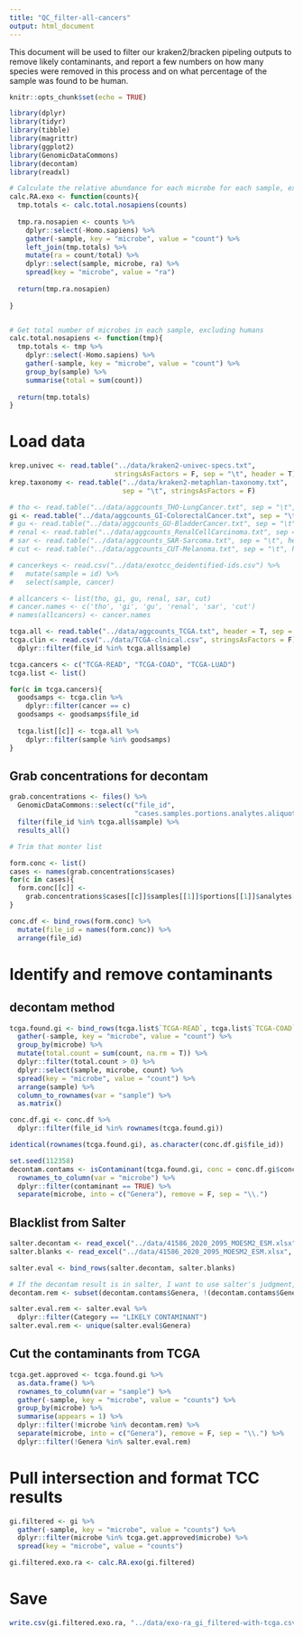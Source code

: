 ```yaml
---
title: "QC_filter-all-cancers"
output: html_document
---
```



This document will be used to filter our kraken2/bracken pipeling outputs to remove likely contaminants, and report a few numbers on how many species were removed in this process and on what percentage of the sample was found to be human.
```r
knitr::opts_chunk$set(echo = TRUE)

library(dplyr)
library(tidyr)
library(tibble)
library(magrittr)
library(ggplot2)
library(GenomicDataCommons)
library(decontam)
library(readxl)
```

```r

# Calculate the relative abundance for each microbe for each sample, excluding humans
calc.RA.exo <- function(counts){
  tmp.totals <- calc.total.nosapiens(counts)
  
  tmp.ra.nosapien <- counts %>%
    dplyr::select(-Homo.sapiens) %>%
    gather(-sample, key = "microbe", value = "count") %>%
    left_join(tmp.totals) %>%
    mutate(ra = count/total) %>%
    dplyr::select(sample, microbe, ra) %>%
    spread(key = "microbe", value = "ra")
    
  return(tmp.ra.nosapien)
    
}


# Get total number of microbes in each sample, excluding humans
calc.total.nosapiens <- function(tmp){
  tmp.totals <- tmp %>%
    dplyr::select(-Homo.sapiens) %>%
    gather(-sample, key = "microbe", value = "count") %>%
    group_by(sample) %>%
    summarise(total = sum(count))
  
  return(tmp.totals)
}
```

# Load data
```r
krep.univec <- read.table("../data/kraken2-univec-specs.txt",
                          stringsAsFactors = F, sep = "\t", header = T)
krep.taxonomy <- read.table("../data/kraken2-metaphlan-taxonomy.txt", 
                            sep = "\t", stringsAsFactors = F)
```

```r
# tho <- read.table("../data/aggcounts_THO-LungCancer.txt", sep = "\t", header = TRUE, stringsAsFactors = FALSE)
gi <- read.table("../data/aggcounts_GI-ColorectalCancer.txt", sep = "\t", header = TRUE, stringsAsFactors = FALSE)
# gu <- read.table("../data/aggcounts_GU-BladderCancer.txt", sep = "\t", header = TRUE, stringsAsFactors = FALSE)
# renal <- read.table("../data/aggcounts_RenalCellCarcinoma.txt", sep = "\t", header = TRUE, stringsAsFactors = FALSE)
# sar <- read.table("../data/aggcounts_SAR-Sarcoma.txt", sep = "\t", header = TRUE, stringsAsFactors = FALSE)
# cut <- read.table("../data/aggcounts_CUT-Melanoma.txt", sep = "\t", header = TRUE, stringsAsFactors = FALSE)

# cancerkeys <- read.csv("../data/exotcc_deidentified-ids.csv") %>%
#   mutate(sample = id) %>%
#   select(sample, cancer)
```

```r
# allcancers <- list(tho, gi, gu, renal, sar, cut)
# cancer.names <- c('tho', 'gi', 'gu', 'renal', 'sar', 'cut')
# names(allcancers) <- cancer.names
```

```r
tcga.all <- read.table("../data/aggcounts_TCGA.txt", header = T, sep = "\t", stringsAsFactors = F)
tcga.clin <- read.csv("../data/TCGA-clnical.csv", stringsAsFactors = F) %>%
  dplyr::filter(file_id %in% tcga.all$sample)
```

```r
tcga.cancers <- c("TCGA-READ", "TCGA-COAD", "TCGA-LUAD")
tcga.list <- list()

for(c in tcga.cancers){
  goodsamps <- tcga.clin %>%
    dplyr::filter(cancer == c)
  goodsamps <- goodsamps$file_id
  
  tcga.list[[c]] <- tcga.all %>%
    dplyr::filter(sample %in% goodsamps)
}
```

## Grab concentrations for decontam 

```r
grab.concentrations <- files() %>%
  GenomicDataCommons::select(c("file_id",
                               "cases.samples.portions.analytes.aliquots.concentration")) %>%
  filter(file_id %in% tcga.all$sample) %>%
  results_all()

# Trim that monter list

form.conc <- list()
cases <- names(grab.concentrations$cases)
for(c in cases){
  form.conc[[c]] <- 
    grab.concentrations$cases[[c]]$samples[[1]]$portions[[1]]$analytes[[1]]$aliquots[[1]]
}

conc.df <- bind_rows(form.conc) %>%
  mutate(file_id = names(form.conc)) %>%
  arrange(file_id)
```

# Identify and remove contaminants

## decontam method

```r
tcga.found.gi <- bind_rows(tcga.list$`TCGA-READ`, tcga.list$`TCGA-COAD`) %>%
  gather(-sample, key = "microbe", value = "count") %>%
  group_by(microbe) %>%
  mutate(total.count = sum(count, na.rm = T)) %>%
  dplyr::filter(total.count > 0) %>%
  dplyr::select(sample, microbe, count) %>%
  spread(key = "microbe", value = "count") %>%
  arrange(sample) %>%
  column_to_rownames(var = "sample") %>%
  as.matrix()

conc.df.gi <- conc.df %>%
  dplyr::filter(file_id %in% rownames(tcga.found.gi)) 

identical(rownames(tcga.found.gi), as.character(conc.df.gi$file_id))
```

```r
set.seed(112358)
decontam.contams <- isContaminant(tcga.found.gi, conc = conc.df.gi$concentration) %>%
  rownames_to_column(var = "microbe") %>%
  dplyr::filter(contaminant == TRUE) %>%
  separate(microbe, into = c("Genera"), remove = F, sep = "\\.")
```

## Blacklist from Salter

```r
salter.decontam <- read_excel("../data/41586_2020_2095_MOESM2_ESM.xlsx", sheet = 6, skip = 1)
salter.blanks <- read_excel("../data/41586_2020_2095_MOESM2_ESM.xlsx", sheet = 7, skip = 1)

salter.eval <- bind_rows(salter.decontam, salter.blanks)

# If the decontam result is in salter, I want to use salter's judgment,otherwise the contaminant is removed
decontam.rem <- subset(decontam.contams$Genera, !(decontam.contams$Genera%in%salter.eval$Genera))

salter.eval.rem <- salter.eval %>%
  dplyr::filter(Category == "LIKELY CONTAMINANT")
salter.eval.rem <- unique(salter.eval$Genera)
```

## Cut the contaminants from TCGA

```r
tcga.get.approved <- tcga.found.gi %>%
  as.data.frame() %>%
  rownames_to_column(var = "sample") %>%
  gather(-sample, key = "microbe", value = "counts") %>%
  group_by(microbe) %>%
  summarise(appears = 1) %>%
  dplyr::filter(!microbe %in% decontam.rem) %>%
  separate(microbe, into = c("Genera"), remove = F, sep = "\\.") %>%
  dplyr::filter(!Genera %in% salter.eval.rem)
```

# Pull intersection and format TCC results

```r
gi.filtered <- gi %>%
  gather(-sample, key = "microbe", value = "counts") %>%
  dplyr::filter(microbe %in% tcga.get.approved$microbe) %>%
  spread(key = "microbe", value = "counts")

gi.filtered.exo.ra <- calc.RA.exo(gi.filtered)
```


# Save

```r
write.csv(gi.filtered.exo.ra, "../data/exo-ra_gi_filtered-with-tcga.csv")
```